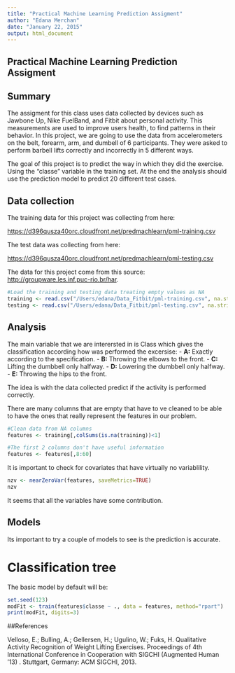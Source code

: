 ```yaml
---
title: "Practical Machine Learning Prediction Assigment"
author: "Edana Merchan"
date: "January 22, 2015"
output: html_document
---
```

## Practical Machine Learning Prediction Assigment

## Summary

The assigment for this class uses data collected by devices such as Jawbone Up, Nike FuelBand, and Fitbit about personal activity. This measurements are used to improve users health, to find patterns in their behavior. In this project, we are going to use the data from accelerometers on the belt, forearm, arm, and dumbell of 6 participants. They were asked to perform barbell lifts correctly and incorrectly in 5 different ways. 

The goal of this project is to predict the way in which they did the exercise. Using the "classe" variable in the training set. At the end the analysis should use the prediction model to predict 20 different test cases. 

## Data collection 

The training data for this project was collecting from here: 

<https://d396qusza40orc.cloudfront.net/predmachlearn/pml-training.csv>

The test data was collecting from here: 

<https://d396qusza40orc.cloudfront.net/predmachlearn/pml-testing.csv>

The data for this project come from this source: <http://groupware.les.inf.puc-rio.br/har>. 

```r
#Load the training and testing data treating empty values as NA
training <- read.csv("/Users/edana/Data_Fitbit/pml-training.csv", na.strings=c("NA",""))
testing <- read.csv("/Users/edana/Data_Fitbit/pml-testing.csv", na.strings=c("NA",""))
```

## Analysis
The main variable that we are interersted in is Class which gives the classification according how was performed the excersise:
- **A:** Exactly according to the specification.
- **B:** Throwing the elbows to the front.
- **C:** Lifting the dumbbell only halfway. 
- **D:** Lowering the dumbbell only halfway. 
- **E:** Throwing the hips to the front.

The idea is with the data collected predict if the activity is performed correctly.

There are many columns that are empty that have to ve cleaned to be able to have the ones that really represent the features in our problem.

```r
#Clean data from NA columns
features <- training[,colSums(is.na(training))<1]

#The first 2 columns don't have useful information
features <- features[,8:60]
```

It is important to check for covariates that have virtually no variablility.
```r
nzv <- nearZeroVar(features, saveMetrics=TRUE)
nzv
```
It seems that all the variables have some contribution. 

## Models

Its important to try a couple of models to see is the prediction is accurate.

# Classification tree

The basic model by default will be:
```r
set.seed(123)
modFit <- train(features$classe ~ ., data = features, method="rpart")
print(modFit, digits=3)
```


##References

Velloso, E.; Bulling, A.; Gellersen, H.; Ugulino, W.; Fuks, H. Qualitative Activity Recognition of Weight Lifting Exercises. Proceedings of 4th International Conference in Cooperation with SIGCHI (Augmented Human '13) . Stuttgart, Germany: ACM SIGCHI, 2013.
